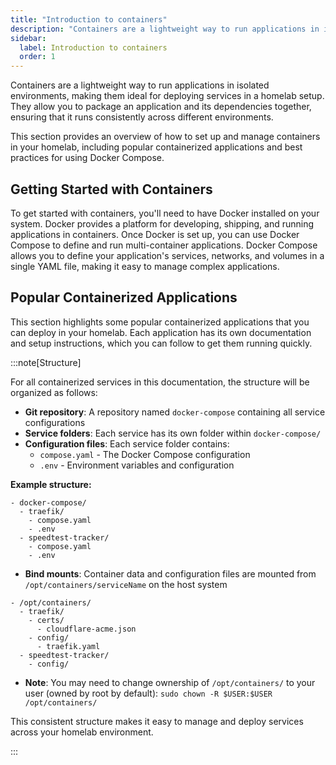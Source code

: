 ```yaml
---
title: "Introduction to containers"
description: "Containers are a lightweight way to run applications in isolated environments, making them ideal for deploying services in a homelab setup."
sidebar:
  label: Introduction to containers
  order: 1
---
```



Containers are a lightweight way to run applications in isolated environments, making them ideal for deploying services in a homelab setup. They allow you to package an application and its dependencies together, ensuring that it runs consistently across different environments.

This section provides an overview of how to set up and manage containers in your homelab, including popular containerized applications and best practices for using Docker Compose.

## Getting Started with Containers

To get started with containers, you'll need to have Docker installed on your system. Docker provides a platform for developing, shipping, and running applications in containers. Once Docker is set up, you can use Docker Compose to define and run multi-container applications.
Docker Compose allows you to define your application's services, networks, and volumes in a single YAML file, making it easy to manage complex applications.

## Popular Containerized Applications

This section highlights some popular containerized applications that you can deploy in your homelab. Each application has its own documentation and setup instructions, which you can follow to get them running quickly.

:::note[Structure]

For all containerized services in this documentation, the structure will be organized as follows:

- **Git repository**: A repository named `docker-compose` containing all service configurations
- **Service folders**: Each service has its own folder within `docker-compose/`
- **Configuration files**: Each service folder contains:
  - `compose.yaml` - The Docker Compose configuration
  - `.env` - Environment variables and configuration

**Example structure:**

  <FileTree>

    - docker-compose/
      - traefik/
        - compose.yaml
        - .env
      - speedtest-tracker/
        - compose.yaml
        - .env

  </FileTree>

- **Bind mounts**: Container data and configuration files are mounted from `/opt/containers/serviceName` on the host system

<FileTree>

    - /opt/containers/
      - traefik/
        - certs/
          - cloudflare-acme.json
        - config/
          - traefik.yaml
      - speedtest-tracker/
        - config/

  </FileTree>

- **Note**: You may need to change ownership of `/opt/containers/` to your user (owned by root by default): `sudo chown -R $USER:$USER /opt/containers/`

This consistent structure makes it easy to manage and deploy services across your homelab environment.

:::

<CardGrid>
  <LinkCard title="Traefik" href="/homelab-docs/containers/traefik/" />
  <LinkCard title="Tailscale" href="/homelab-docs/containers/tailscale/" />
  <LinkCard title="Uptime Kuma" href="/homelab-docs/containers/uptime-kuma/" />
  <LinkCard
    title="Speedtest Tracker"
    href="/homelab-docs/containers/speedtest-tracker/"
  />
  <LinkCard title="Dozzle" href="/homelab-docs/containers/dozzle/" />
  <LinkCard title="Watchtower" href="/homelab-docs/containers/watchtower/" />
  <LinkCard title="Homepage" href="/homelab-docs/containers/homepage/" />
  <LinkCard title="Gotify" href="/homelab-docs/containers/gotify/" />
</CardGrid>
